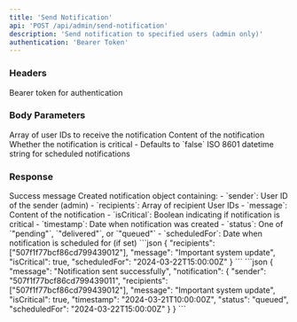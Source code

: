 ```yaml
---
title: 'Send Notification'
api: 'POST /api/admin/send-notification'
description: 'Send notification to specified users (admin only)'
authentication: 'Bearer Token'
---
```


### Headers

<ParamField header="Authorization" type="string" required>
  Bearer token for authentication
</ParamField>

### Body Parameters

<ParamField body="recipients" type="array" required>
  Array of user IDs to receive the notification
</ParamField>

<ParamField body="message" type="string" required>
  Content of the notification
</ParamField>

<ParamField body="isCritical" type="boolean">
  Whether the notification is critical
  - Defaults to `false`
</ParamField>

<ParamField body="scheduledFor" type="string">
  ISO 8601 datetime string for scheduled notifications
</ParamField>

### Response

<ResponseField name="message" type="string">
  Success message
</ResponseField>

<ResponseField name="notification" type="object">
  Created notification object containing:
  - `sender`: User ID of the sender (admin)
  - `recipients`: Array of recipient User IDs
  - `message`: Content of the notification
  - `isCritical`: Boolean indicating if notification is critical
  - `timestamp`: Date when notification was created
  - `status`: One of `"pending"`, `"delivered"`, or `"queued"`
  - `scheduledFor`: Date when notification is scheduled for (if set)
</ResponseField>

<RequestExample>
```json
{
  "recipients": ["507f1f77bcf86cd799439012"],
  "message": "Important system update",
  "isCritical": true,
  "scheduledFor": "2024-03-22T15:00:00Z"
}
```
</RequestExample>

<ResponseExample>
```json
{
  "message": "Notification sent successfully",
  "notification": {
    "sender": "507f1f77bcf86cd799439011",
    "recipients": ["507f1f77bcf86cd799439012"],
    "message": "Important system update",
    "isCritical": true,
    "timestamp": "2024-03-21T10:00:00Z",
    "status": "queued",
    "scheduledFor": "2024-03-22T15:00:00Z"
  }
}
```
</ResponseExample>
